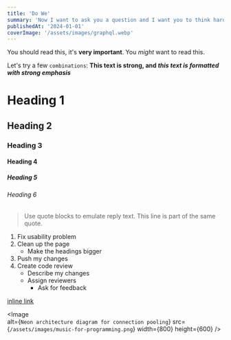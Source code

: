 ```yaml
---
title: 'Do We'
summary: 'Now I want to ask you a question and I want you to think hard about it before moving forward. I'm going to make a change to this and I want you to tell me which will have the better performance characteristics.'
publishedAt: '2024-01-01'
coverImage: '/assets/images/graphql.webp'
---
```

You should read this, it's **very important**.
You _might_ want to read this.

Let's try a few `combinations`:
**This text is strong, and _this text is formatted with strong emphasis_**

# Heading 1
## Heading 2
### Heading 3
#### Heading 4
##### Heading 5
###### Heading 6

> Use quote blocks to emulate reply text.
> This line is part of the same quote.


1. Fix usability problem
2. Clean up the page
   * Make the headings bigger
2. Push my changes
3. Create code review
   * Describe my changes
   * Assign reviewers
     * Ask for feedback

[inline link](https://www.jetbrains.com)


<Image   
  alt={`Neon architecture diagram for connection pooling`}
  src={`/assets/images/music-for-programming.png`}
  width={800}
  height={600}
/>
